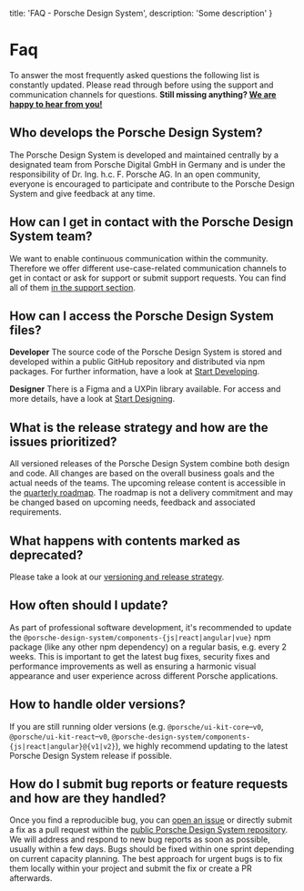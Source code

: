   title: 'FAQ - Porsche Design System',
  description: 'Some description'
}

# Faq

To answer the most frequently asked questions the following list is constantly updated. Please read through before using
the support and communication channels for questions. **Still missing anything? [We are happy to hear from you!](help/support)**

## Who develops the Porsche Design System?

The Porsche Design System is developed and maintained centrally by a designated team from Porsche Digital GmbH in Germany
and is under the responsibility of Dr. Ing. h.c. F. Porsche AG. In an open community, everyone is encouraged to participate
and contribute to the Porsche Design System and give feedback at any time.

## How can I get in contact with the Porsche Design System team?

We want to enable continuous communication within the community. Therefore we offer different use-case-related
communication channels to get in contact or ask for support or submit support requests. You can find all of them
[in the support section](help/support).

## How can I access the Porsche Design System files?

**Developer**
The source code of the Porsche Design System is stored and developed within a public GitHub repository and distributed
via npm packages. For further information, have a look at [Start Developing](developing/introduction).

**Designer**
There is a Figma and a UXPin library available. For access and more details, have a look at
[Start Designing](designing/introduction).

## What is the release strategy and how are the issues prioritized?

All versioned releases of the Porsche Design System combine both design and code. All changes are based on the overall
business goals and the actual needs of the teams. The upcoming release content is accessible in the
[quarterly roadmap](news/roadmap). The roadmap is not a delivery commitment and may be changed based on upcoming needs,
feedback and associated requirements.

## What happens with contents marked as deprecated?

Please take a look at our [versioning and release strategy](must-know/versioning).

## How often should I update?

As part of professional software development, it's recommended to update the
`@porsche-design-system/components-{js|react|angular|vue}` npm package (like any other npm dependency) on a regular
basis, e.g. every 2 weeks. This is important to get the latest bug fixes, security fixes and performance improvements as
well as ensuring a harmonic visual appearance and user experience across different Porsche applications.

## How to handle older versions?

If you are still running older versions (e.g. `@porsche/ui-kit-core`–`v0`, `@porsche/ui-kit-react`–`v0`,
`@porsche-design-system/components-{js|react|angular}@{v1|v2}`), we highly recommend updating to the latest Porsche
Design System release if possible.

## How do I submit bug reports or feature requests and how are they handled?

Once you find a reproducible bug, you can
[open an issue](https://github.com/porsche-design-system/porsche-design-system/issues/new/choose) or directly submit a
fix as a pull request within the
[public Porsche Design System repository](https://github.com/porsche-design-system/porsche-design-system). We will
address and respond to new bug reports as soon as possible, usually within a few days. Bugs should be fixed within one
sprint depending on current capacity planning. The best approach for urgent bugs is to fix them locally within your
project and submit the fix or create a PR afterwards.

